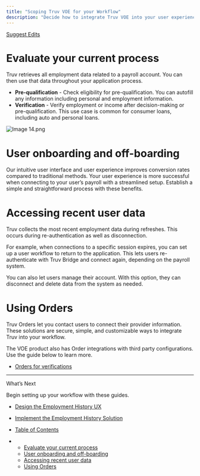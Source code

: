 ```yaml
---
title: "Scoping Truv VOE for your Workflow"
description: "Decide how to integrate Truv VOE into your user experience with effective design and planning."
---
```


[Suggest Edits](/edit/embedding-truv-voe-in-your-workflow)

# Evaluate your current process

Truv retrieves all employment data related to a payroll account. You can then use that data throughout your application process.

* **Pre-qualification** - Check eligibility for pre-qualification. You can autofill any information including personal and employment information.
* **Verification** - Verify employment or income after decision-making or pre-qualification. This use case is common for consumer loans, including auto and personal loans.

![](/images/docs/bec9539-Image_14.png "Image 14.png")

# User onboarding and off-boarding

Our intuitive user interface and user experience improves conversion rates compared to traditional methods. Your user experience is more successful when connecting to your user’s payroll with a streamlined setup. Establish a simple and straightforward process with these benefits.

# Accessing recent user data

Truv collects the most recent employment data during refreshes. This occurs during re-authentication as well as disconnection.

For example, when connections to a specific session expires, you can set up a user workflow to return to the application. This lets users re-authenticate with Truv Bridge and connect again, depending on the payroll system.

You can also let users manage their account. With this option, they can disconnect and delete data from the system as needed.

# Using Orders

Truv Orders let you contact users to connect their provider information. These solutions are secure, simple, and customizable ways to integrate Truv into your workflow.

The VOE product also has Order integrations with third party configurations. Use the guide below to learn more.

* [Orders for verifications](/docs/orders-guide#orders-for-verifications)

***

What’s Next

Begin setting up your workflow with these guides.

* [Design the Employment History UX](/docs/ux-design-employment-history)
* [Implement the Employment History Solution](/docs/implementation-employment)

* [Table of Contents](#)

* * [Evaluate your current process](#evaluate-your-current-process)
  * [User onboarding and off-boarding](#user-onboarding-and-off-boarding)
  * [Accessing recent user data](#accessing-recent-user-data)
  * [Using Orders](#using-orders)
